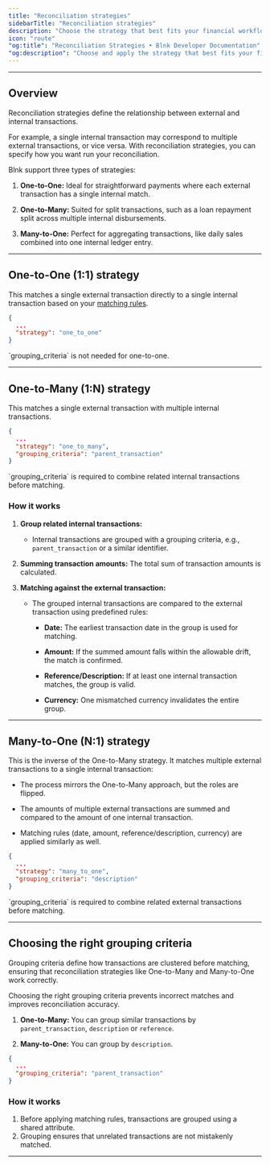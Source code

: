 ```yaml
---
title: "Reconciliation strategies"
sidebarTitle: "Reconciliation strategies"
description: "Choose the strategy that best fits your financial workflows."
icon: "route"
"og:title": "Reconciliation Strategies • Blnk Developer Documentation"
"og:description": "Choose and apply the strategy that best fits your financial workflows."
---
```



---

## Overview

Reconciliation strategies define the relationship between external and internal transactions.

For example, a single internal transaction may correspond to multiple external transactions, or vice versa. With reconciliation strategies, you can specify how you want run your reconciliation.

Blnk support three types of strategies:

1. **One-to-One:** Ideal for straightforward payments where each external transaction has a single internal match.

2. **One-to-Many:** Suited for split transactions, such as a loan repayment split across multiple internal disbursements.

3. **Many-to-One:** Perfect for aggregating transactions, like daily sales combined into one internal ledger entry.

---

## One-to-One (1:1) strategy

This matches a single external transaction directly to a single internal transaction based on your [matching rules](/reconciliations/matching-rules).

```json
{
  ...
  "strategy": "one_to_one"
}
```

<Tip>
  `grouping_criteria` is not needed for one-to-one.
</Tip>

---

## One-to-Many (1:N) strategy

This matches a single external transaction with multiple internal transactions.

```json
{
  ...
  "strategy": "one_to_many",
  "grouping_criteria": "parent_transaction"
}
```

<Warning>
  `grouping_criteria` is required to combine related internal transactions before matching.
</Warning>

### How it works

1. **Group related internal transactions:**

    * Internal transactions are grouped with a grouping criteria, e.g., `parent_transaction` or a similar identifier.

2. **Summing transaction amounts:** The total sum of transaction amounts is calculated.

3. **Matching against the external transaction:**

    * The grouped internal transactions are compared to the external transaction using predefined rules:

        * **Date:** The earliest transaction date in the group is used for matching.

        * **Amount:** If the summed amount falls within the allowable drift, the match is confirmed.

        * **Reference/Description:** If at least one internal transaction matches, the group is valid.

        * **Currency:** One mismatched currency invalidates the entire group.
---

## Many-to-One (N:1) strategy

This is the inverse of the One-to-Many strategy. It matches multiple external transactions to a single internal transaction:

* The process mirrors the One-to-Many approach, but the roles are flipped.

* The amounts of multiple external transactions are summed and compared to the amount of one internal transaction.

* Matching rules (date, amount, reference/description, currency) are applied similarly as well.

```json
{
  ...
  "strategy": "many_to_one",
  "grouping_criteria": "description"
}
```

<Warning>
  `grouping_criteria` is required to combine related external transactions before matching.
</Warning>

---

## Choosing the right grouping criteria

Grouping criteria define how transactions are clustered before matching, ensuring that reconciliation strategies like One-to-Many and Many-to-One work correctly. 

Choosing the right grouping criteria prevents incorrect matches and improves reconciliation accuracy.

1. **One-to-Many:** You can group similar transactions by `parent_transaction`, `description` or `reference`.

2. **Many-to-One:** You can group by `description`.

```json Example
{
  ...
  "grouping_criteria": "parent_transaction"
}
```

### How it works

1. Before applying matching rules, transactions are grouped using a shared attribute.
2. Grouping ensures that unrelated transactions are not mistakenly matched.

---

<NeedHelp />